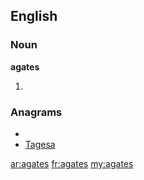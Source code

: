 ==English==

===Noun===
'''agates'''

# {{plural of|[[agate]]}}

===Anagrams===
* {{alphagram|aaegst}}
* [[Tagesa#English|Tagesa]]

[[ar:agates]]
[[fr:agates]]
[[my:agates]]